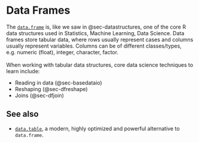 # Data Frames {#sec-dataframes}

The [`data.frame`](#dataframestruc) is, like we saw in @sec-datastructures, one 
of the core R data structures used in Statistics, Machine Learning, Data 
Science. Data frames store tabular data, where rows usually represent cases and 
columns usually represent variables. Columns can be of different classes/types, 
e.g. numeric (float), integer, character, factor.
<br><br>
When working with tabular data structures, core data science techniques to 
learn include:

- Reading in data (@sec-basedataio)
- Reshaping (@sec-dfreshape)
- Joins (@sec-dfjoin)

## See also

- [`data.table`](#sec-datatable), a modern, highly optimized and powerful 
alternative to `data.frame`.
